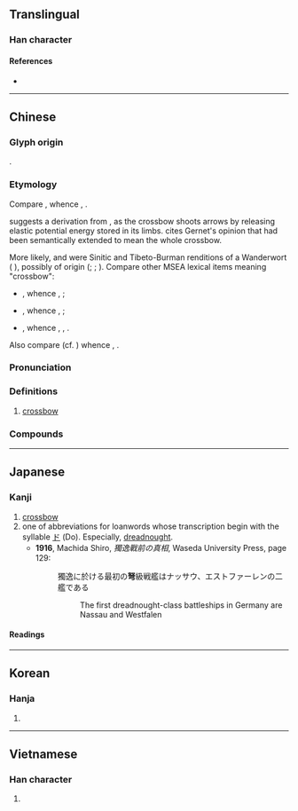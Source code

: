 {{character info}}
==Translingual==

===Han character===
{{Han char|rn=57|rad=弓|as=05|sn=8|four=47207|canj=VEN|ids=⿱奴弓}}

====References====
* {{Han ref|kx=0358.030|dkj=09760|dj=0674.170|hdz=20994.050|uh=5F29|ud=24361|bh=A9B8|bd=43448}}

----

==Chinese==
{{zh-forms}}

===Glyph origin===
{{Han etym}}
{{Han compound|奴|弓|ls=psc|c1=p|c2=s|t2=bow}}.

===Etymology===
Compare {{cog|tbq-pro|*s-na||crossbow}}, whence {{cog|duu|tana}}, {{cog|nxq|daqna}}.

{{zh-ref|Unger (1990)}} suggests a derivation from {{och-l|努|to tense; to exert}}, as the crossbow shoots arrows by releasing elastic potential energy stored in its limbs. {{zh-ref|Ferlus (1999)}} cites Gernet's opinion that {{och-l|砮|stone arrow-tip}} had been semantically extended to mean the whole crossbow.

More likely, {{och-l|弩}} and {{cog|tbq-pro|*s-na}} were Sinitic and Tibeto-Burman renditions of a {{w|Mainland Southeast Asia linguistic area|Mainland Southeast Asian}} Wanderwort ({{zh-ref|Ratliff, 2010}}<!---; {{zh-ref|Blench, 2014}}, unpublished manuscript, to be removed from here as well as About Chinese/references?--->), possibly of {{der|zh|aav}} origin ({{zh-ref|Norman and Mei, 1976}}; {{zh-ref|Benedict, 1990}}; {{zh-ref|Schuessler, 2007}}). Compare other MSEA lexical items meaning "crossbow":
* {{cog|mkh-pro|*snaʔ}}, whence {{cog|vi|ná}}, {{cog|km|ស្នា}};
* {{cog|hmx-pro|*nhaᴮ}}, whence {{cog|mww|hneev}}, {{cog|ium|hnaav}};
* {{cog|tai-pro|*ʰnwɯəᶜ}}, whence {{cog|th|หน้าไม้}}, {{cog|lo|ໜ້າໄມ້}}, {{cog|khb|ᦐᦱᧉᦺᦙᧉ}}.
Also compare {{cog|map-pro|*panaq||to shoot (an arrow)}} (cf. {{cog|mkh-pro|*paɲʔ}}) whence {{cog|ms|panah}}, {{cog|id|panah}}.

===Pronunciation===
{{zh-pron
|m=nǔ
|c=nou5
|h=pfs=
|md=
|mn=xm,qz:ló͘/zz:nó͘/xm:lō͘/qz:lǒ͘
|w=
|mc=y
|oc=y
|cat=n
}}

===Definitions===
{{zh-hanzi}}

# [[crossbow]]

===Compounds===
{{zh-der|彊弩之末|弩末|弩箭離絃|弩手|強弓硬弩|弩弓|勁弩|幰弩|強弩|張眉弩眼|弩箭|弩箙|弩張劍拔|弓弩|強弩之末|弩機|劍拔弩張|弩砲|搭弩張弓|硬弩強弓|璅弩|負弩先驅|負弩|踏弩}}

----

==Japanese==

===Kanji===
{{ja-kanji|grade=|rs=弓05}}

# [[crossbow]]
# one of abbreviations for loanwords whose transcription begin with the syllable [[ド]] (Do). Especially, [[dreadnought]].
#* '''1916''', Machida Shiro, ''獨逸戰前の真相'',  Waseda University Press, page 129:
#*: 獨逸に於ける最初の'''弩'''級戦艦はナッサウ、エストファーレンの二艦である
#*:: The first dreadnought-class battleships in Germany are Nassau and Westfalen

====Readings====
{{ja-readings
|goon=ぬ, の
|kanon=ど
|kun=いしゆみ-, おおゆみ-<おほゆみ-
}}

----

==Korean==

===Hanja===
{{ko-hanja|hangeul=노|eumhun=|rv=no|mr=no|y=no}}

# {{rfdef|ko|sort=弓05}}

----

==Vietnamese==

===Han character===
{{vi-readings|reading=nỏ, nỗ, ná, nõ|rs=弓05}}

# {{rfdef|vi|sort=弓05}}